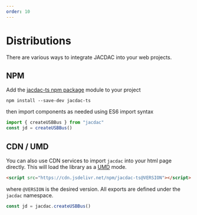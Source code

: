 ```yaml
---
order: 10
---
```


# Distributions

There are various ways to integrate JACDAC into your web projects.

## NPM

Add the [jacdac-ts npm package](https://www.npmjs.com/package/jacdac-ts) module 
to your project

```
npm install --save-dev jacdac-ts
```

then import components as needed using ES6 import syntax

```javascript
import { createUSBBus } from "jacdac"
const jd = createUSBBus()
```

## CDN / UMD

You can also use CDN services to import ``jacdac`` into your html page directly.
This will load the library as a [UMD](https://github.com/umdjs/umd) mode.

```html
<script src="https://cdn.jsdelivr.net/npm/jacdac-ts@VERSION"></script>
```

where ``@VERSION`` is the desired version. 
All exports are defined under the ``jacdac`` namespace.

```javascript
const jd = jacdac.createUSBBus()
```